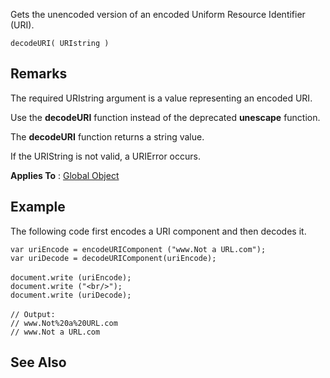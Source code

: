 Gets the unencoded version of an encoded Uniform Resource Identifier (URI).

 decodeURI( URIstring )
==Remarks==
The required URIstring argument is a value representing an encoded URI.

Use the '''decodeURI''' function instead of the deprecated '''unescape''' function.

The '''decodeURI''' function returns a string value.

If the URIString is not valid, a URIError occurs.

'''Applies To''' : [[javascript/Global|Global Object]]


==Example==
The following code first encodes a URI component and then decodes it.

 var uriEncode = encodeURIComponent ("www.Not a URL.com");
 var uriDecode = decodeURIComponent(uriEncode);
 
 document.write (uriEncode);
 document.write ("&lt;br/&gt;");
 document.write (uriDecode);
 
 // Output:
 // www.Not%20a%20URL.com
 // www.Not a URL.com

==See Also==

              

              

              
